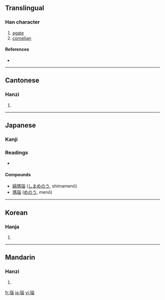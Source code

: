==Translingual==

===Han character===
{{Han char|rn=96|rad=玉|as=09|sn=13|four=1216<sub>3</sub>|canj=一土女女田 (MGVVW)}}

# [[agate]]
# [[cornelian]]

====References====
* {{Han ref|kx=0738.030|dkj=21125|dj=1148.230|hdz=21130.020|uh=7459|ud=29785|bh=B7EA|bd=47082}}

----

==Cantonese==

===Hanzi===
{{yue-hanzi|jyut=|y=nou5}}

# {{defn|Cantonese|sort=玉09}}

----

==Japanese==

===Kanji===
{{ja-kanji}}

===Readings===
* {{ja-readings|[[どう]] (dō), [[のう]] (nō)}}

====Compounds====
* [[縞瑪瑙]] ([[しまめのう]], shimamenō)
* [[瑪瑙]] ([[めのう]], menō)

----

==Korean==

===Hanja===
{{ko-hanja|hangeul=노|eumhun=|rv=no|mr=no|y=no}}

# {{defn|Korean|sort=玉09}}

----

==Mandarin==

===Hanzi===
{{cmn-hanzi|pin=[[nǎo]] ([[nao3]])|wg=nao<sup>3</sup>}}

# {{defn|Mandarin|sort=玉09}}

[[fr:瑙]]
[[ja:瑙]]
[[vi:瑙]]